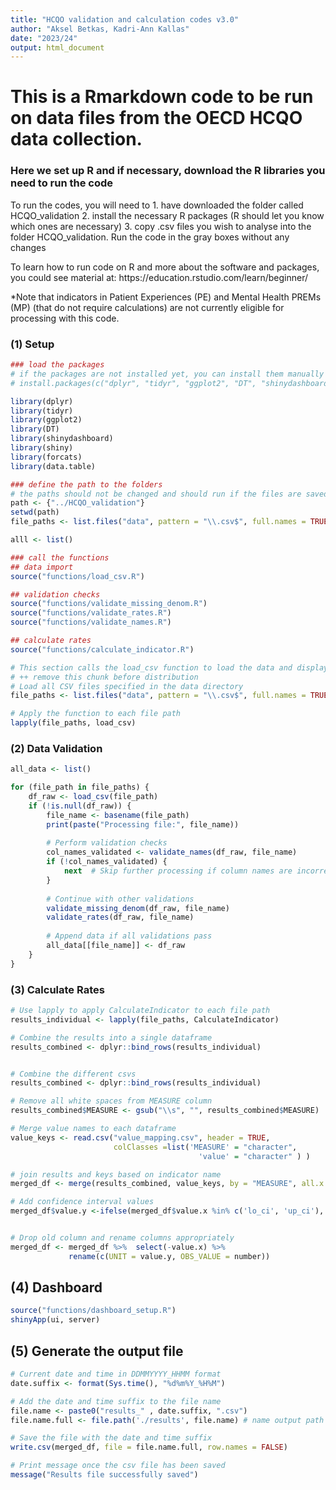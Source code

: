 ---
title: "HCQO validation and calculation codes v3.0"
author: "Aksel Betkas, Kadri-Ann Kallas"
date: "2023/24"
output: html_document
---

# This is a Rmarkdown code to be run on data files from the OECD HCQO data collection. 

### Here we set up R and if necessary, download the R libraries you need to run the code
To run the codes, you will need to 
  1. have downloaded the folder called HCQO_validation
  2. install the necessary R packages (R should let you know which ones are necessary)
  3. copy .csv files you wish to analyse into the folder HCQO_validation\data*
  4. Run the code in the gray boxes without any changes

To learn how to run code on R and more about the software and packages, you could see material at: https://education.rstudio.com/learn/beginner/

*Note that indicators in Patient Experiences (PE) and Mental Health PREMs (MP) (that do not require calculations) are not currently eligible for processing with this code.


### (1)  Setup
```{r}
### load the packages
# if the packages are not installed yet, you can install them manually by copying the next line (without #) in the console
# install.packages(c("dplyr", "tidyr", "ggplot2", "DT", "shinydashboard", "shiny", "forcats"))

library(dplyr)
library(tidyr)
library(ggplot2)
library(DT)
library(shinydashboard)
library(shiny)
library(forcats)
library(data.table)

### define the path to the folders
# the paths should not be changed and should run if the files are saved correctly
path <- {"../HCQO_validation"}
setwd(path)
file_paths <- list.files("data", pattern = "\\.csv$", full.names = TRUE, recursive = TRUE)

alll <- list()

### call the functions
## data import
source("functions/load_csv.R")

## validation checks
source("functions/validate_missing_denom.R")
source("functions/validate_rates.R")
source("functions/validate_names.R")

## calculate rates
source("functions/calculate_indicator.R")
```


```{r}
# This section calls the load_csv function to load the data and displays basic information for inspection.
# ++ remove this chunk before distribution
# Load all CSV files specified in the data directory
file_paths <- list.files("data", pattern = "\\.csv$", full.names = TRUE, recursive = TRUE)

# Apply the function to each file path
lapply(file_paths, load_csv)

```



### (2) Data Validation
```{r}
all_data <- list()

for (file_path in file_paths) {
    df_raw <- load_csv(file_path)
    if (!is.null(df_raw)) {
        file_name <- basename(file_path)
        print(paste("Processing file:", file_name))
        
        # Perform validation checks
        col_names_validated <- validate_names(df_raw, file_name)
        if (!col_names_validated) {
            next  # Skip further processing if column names are incorrect
        }
        
        # Continue with other validations
        validate_missing_denom(df_raw, file_name)
        validate_rates(df_raw, file_name)
        
        # Append data if all validations pass
        all_data[[file_name]] <- df_raw
    }
}

```



### (3) Calculate Rates
```{r}

# Use lapply to apply CalculateIndicator to each file path
results_individual <- lapply(file_paths, CalculateIndicator)

# Combine the results into a single dataframe
results_combined <- dplyr::bind_rows(results_individual)


# Combine the different csvs
results_combined <- dplyr::bind_rows(results_individual)

# Remove all white spaces from MEASURE column
results_combined$MEASURE <- gsub("\\s", "", results_combined$MEASURE) 

# Merge value names to each dataframe
value_keys <- read.csv("value_mapping.csv", header = TRUE,
                       colClasses =list('MEASURE' = "character",
                                          'value' = "character" ) )

# join results and keys based on indicator name
merged_df <- merge(results_combined, value_keys, by = "MEASURE", all.x = TRUE)

# Add confidence interval values
merged_df$value.y <-ifelse(merged_df$value.x %in% c('lo_ci', 'up_ci'), yes = merged_df$value.x, no =  merged_df$value.y)


# Drop old column and rename columns appropriately
merged_df <- merged_df %>%  select(-value.x) %>% 
             rename(c(UNIT = value.y, OBS_VALUE = number))


```



## (4) Dashboard
```{r}
source("functions/dashboard_setup.R")
shinyApp(ui, server)
```


## (5) Generate the output file
```{r}
# Current date and time in DDMMYYYY_HHMM format
date.suffix <- format(Sys.time(), "%d%m%Y_%H%M")

# Add the date and time suffix to the file name
file.name <- paste0("results_" , date.suffix, ".csv")
file.name.full <- file.path('./results', file.name) # name output path

# Save the file with the date and time suffix
write.csv(merged_df, file = file.name.full, row.names = FALSE)

# Print message once the csv file has been saved
message("Results file successfully saved")

```


